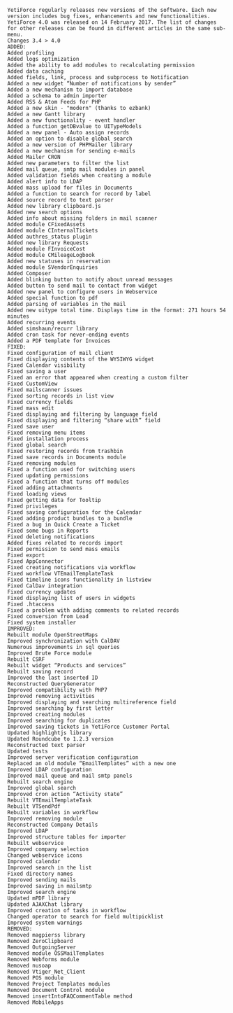 
```
YetiForce regularly releases new versions of the software. Each new version includes bug fixes, enhancements and new functionalities. YetiForce 4.0 was released on 14 February 2017. The list of changes for other releases can be found in different articles in the same sub-menu.
Changes 3.4 > 4.0
ADDED:
Added profiling
Added logs optimization
Added the ability to add modules to recalculating permission
Added data caching
Added fields, link, process and subprocess to Notification
Added a new widget “Number of notifications by sender”
Added a new mechanism to import database
Added a schema to admin importer
Added RSS & Atom Feeds for PHP
Added a new skin - "modern" (thanks to ezbank)
Added a new Gantt library
Added a new functionality - event handler
Added a function getDBvalue to UITypeModels
Added a new panel - Auto assign records
Added an option to disable global search
Added a new version of PHPMailer library
Added a new mechanism for sending e-mails
Added Mailer CRON
Added new parameters to filter the list
Added mail queue, smtp mail modules in panel
Added validation fields when creating a module
Added alert info to LDAP
Added mass upload for files in Documents
Added a function to search for record by label
Added source record to text parser
Added new library clipboard.js
Added new search options
Added info about missing folders in mail scanner
Added module CFixedAssets
Added module CInternalTickets
Added authres_status plugin
Added new library Requests
Added module FInvoiceCost
Added module CMileageLogbook
Added new statuses in reservation
Added module SVendorEnquiries
Added Composer
Added blinking button to notify about unread messages
Added button to send mail to contact from widget
Added new panel to configure users in Webservice
Added special function to pdf
Added parsing of variables in the mail
Added new uitype total time. Displays time in the format: 271 hours 54 minutes
Added recurring events
Added simshaun/recurr library
Added cron task for never-ending events
Added a PDF template for Invoices
FIXED:
Fixed configuration of mail client
Fixed displaying contents of the WYSIWYG widget
Fixed Calendar visibility
Fixed saving a user
Fixed an error that appeared when creating a custom filter
Fixed CustomView
Fixed mailscanner issues
Fixed sorting records in list view
Fixed currency fields
Fixed mass edit
Fixed displaying and filtering by language field
Fixed displaying and filtering “share with” field
Fixed save user
Fixed removing menu items
Fixed installation process
Fixed global search
Fixed restoring records from trashbin
Fixed save records in Documents module
Fixed removing modules
Fixed a function used for switching users
Fixed updating permissions
Fixed a function that turns off modules
Fixed adding attachments
Fixed loading views
Fixed getting data for Tooltip
Fixed privileges
Fixed saving configuration for the Calendar
Fixed adding product bundles to a bundle
Fixed a bug in Quick Create a Ticket
Fixed some bugs in Reports
Fixed deleting notifications
Added fixes related to records import
Fixed permission to send mass emails
Fixed export
Fixed AppConnector
Fixed creating notifications via workflow
Fixed workflow VTEmailTemplateTask
Fixed timeline icons functionality in listview
Fixed CalDav integration
Fixed currency updates
Fixed displaying list of users in widgets
Fixed .htaccess
Fixed a problem with adding comments to related records
Fixed conversion from Lead
Fixed system installer
IMPROVED:
Rebuilt module OpenStreetMaps
Improved synchronization with CalDAV
Numerous improvements in sql queries
Improved Brute Force module
Rebuilt CSRF
Rebuilt widget “Products and services”
Rebuilt saving record
Improved the last inserted ID
Reconstructed QueryGenerator
Improved compatibility with PHP7
Improved removing activities
Improved displaying and searching multireference field
Improved searching by first letter
Improved creating modules
Improved searching for duplicates
Improved saving tickets in YetiForce Customer Portal
Updated highlightjs library
Updated Roundcube to 1.2.3 version
Reconstructed text parser
Updated tests
Improved server verification configuration
Replaced an old module “EmailTemplates” with a new one
Improved LDAP configuration
Improved mail queue and mail smtp panels
Rebuilt search engine
Improved global search
Improved cron action “Activity state”
Rebuilt VTEmailTemplateTask
Rebuilt VTSendPdf
Rebuilt variables in workflow
Improved removing module
Reconstructed Company Details
Improved LDAP
Improved structure tables for importer
Rebuilt webservice
Improved company selection
Changed webservice icons
Improved calendar
Improved search in the list
Fixed directory names
Improved sending mails
Improved saving in mailsmtp
Improved search engine
Updated mPDF library
Updated AJAXChat library
Improved creation of tasks in workflow
Changed operator to search for field multipicklist
Improved system warnings
REMOVED:
Removed magpierss library
Removed ZeroClipboard
Removed OutgoingServer
Removed module OSSMailTemplates
Removed Webforms module
Removed nusoap
Removed Vtiger_Net_Client
Removed POS module
Removed Project Templates modules
Removed Document Control module
Removed insertIntoFAQCommentTable method
Removed MobileApps
```